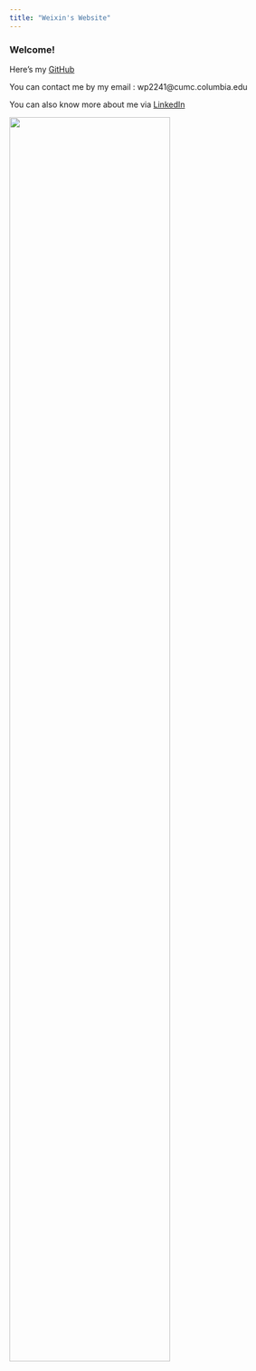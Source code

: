 ```yaml
---
title: "Weixin's Website"
---
```


### Welcome!

Here's my [GitHub](https://github.com/WP2241)

You can contact me by my email : wp2241@cumc.columbia.edu

You can also know more about me via [LinkedIn](https://www.linkedin.com/in/weixin-peng/)

<img src="images/pic.jpg" style="width:75%">
